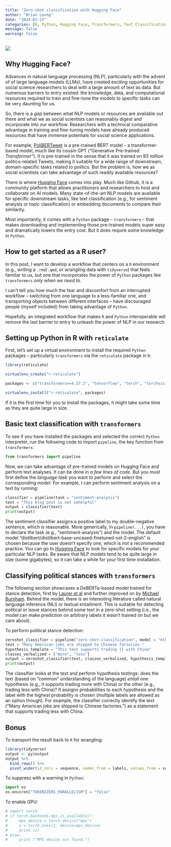 ```yaml
---
title: "Zero-shot classification with Hugging Face"
author: "Brian Leung"
date: "2024-02-23"
categories: [R, Python, Hugging Face, Transformers, Text Classification] 
message: false 
warning: false
---
```


![](hf-logo-with-title.png){fig-align="center"}

## Why Hugging Face?

Advances in natural language processing (NLP), particularly with the advent of of large language models (LLMs), have created exciting opportunities for social science researchers to deal with a large amount of text as data. But numerous barriers to entry existed: the knowledge, data, and computational resources required to train and fine-tune the models to specific tasks can be very daunting for us.

So, there is a *gap* between what NLP models or resources are available out there and what we as social scientists can reasonably digest and incorporate into our workflow. Researchers with a technical comparative advantage in training and fine-tuning models have already produced resources that have immense potentials for social science applications.

For example, [PoliBERTweet](https://aclanthology.org/2022.lrec-1.801/) is a pre-trained BERT model – a transformer-based model, much like its cousin GPT ("Generative Pre-trained *Transformer*"). It is pre-trained in the sense that it was trained on 83 million politics-related Tweets, making it suitable for a wide range of downstream, domain-specific tasks related to politics. But the problem is, how we as social scientists can take advantage of such readily available resources?

There is where [Hugging Face](https://huggingface.co/) comes into play. Much like Github, it is a community platform that allows practitioners and researchers to host and collaborate on AI models. Many state-of-the-art NLP models are available for specific downstream tasks, like text classification (e.g., for sentiment analysis or topic classification) or embedding documents to compare their similarity.

Most importantly, it comes with a `Python` package – `transformers` – that makes downloading and implementing those pre-trained models super easy and dramatically lowers the entry cost. But it does require some knowledge in `Python`.

## How to get started as a R user?

In this post, I want to develop a workflow that centers on a `R` environment (e.g., writing a `.rmd`/`.qmd`, or wrangling data with `tidyverse`) that feels familiar to us, but one that incorporates the power of `Python` packages like `transformers` *only when we need to*.

I can't tell you how much the fear and discomfort from an interrupted workflow – switching from one language to a less-familiar one, and transporting objects between different interfaces – have discouraged people (myself included) from taking advantage of `Python`.

Hopefully, an integrated workflow that makes `R` and `Python` interoperable will remove the last barrier to entry to unleash the power of NLP in our research.

## Setting up Python in R with `reticulate`

First, let's set up a virtual environment to install the required `Python` packages – particularly `transformers` via the `reticulate` package in `R`:

```r
library(reticulate)

virtualenv_create("r-reticulate")

packages <- c("transformers==4.37.2", "tensorflow", "torch", "torchvision", "torchaudio")

virtualenv_install("r-reticulate", packages)
```

If it is the first time for you to install the packages, it might take some time as they are quite large in size.

## Basic text classification with `transformers`

To see if you have installed the packages and selected the correct `Python` interpreter, run the following code to import `pipeline`, the key function from `transformers`:

```python
from transformers import pipeline
```

Now, we can take advantage of pre-trained models on Hugging Face and perform text analyses. It can be done in *a few lines of code*. But you must first define the *language task* you want to perform and select the corresponding *model.* For example, I can perform sentiment analysis on a text by running:

```python
classifier = pipeline(task = "sentiment-analysis")
text = "This blog post is not unhelpful"
output = classifier(text)
print(output)

```

The sentiment classifier assigns a positive label to my double-negative sentence, which is reasonable. More generically, in `pipeline(...)`, you have to declare the task (e.g., "sentiment-analysis") and the model. The default model "distilbert/distilbert-base-uncased-finetuned-sst-2-english" is chosen because the user doesn't specify one, which is not a recommended practice. You can go to [Hugging Face](https://huggingface.co/models) to look for specific models for your particular NLP tasks. Be aware that NLP models tend to be quite large in size (some gigabytes), so it can take a while for your first time installation.

## Classifying political stances with `transformers`

The following section showcases a DeBERTa-based model trained for stance detection, first by [Laurer et al](https://huggingface.co/MoritzLaurer/deberta-v3-large-zeroshot-v1.1-all-33) and further improved on by [Michael Burnham](https://huggingface.co/mlburnham/deberta-v3-large-polistance-affect-v1.0). Behind the model, there is an interesting literature called natural language inference (NLI) or textual entailment. This is suitable for detecting political or issue stances behind some text in a zero-shot setting (i.e., the model can make prediction on arbitrary labels it wasn't trained on but we care about).

To perform political stance detection:

```python
zeroshot_classifier = pipeline("zero-shot-classification", model = "mlburnham/deberta-v3-large-polistance-affect-v1.0")
text = "Many American jobs are shipped to Chinese factories."
hypothesis_template = "This text supports trading {} with China"
classes_verbalized = ["more", "less"]
output = zeroshot_classifier(text, classes_verbalized, hypothesis_template=hypothesis_template, multi_label=False)
print(output)
```

The classifier looks at the text and perform hypothesis testings: does the text (based on "common" understanding of the language) *entail* one hypothesis (e.g., it supports trading more with China) or the other (e.g., trading less with China)? It assigns probabilities to each hypothesis and the label with the highest probability is chosen (multiple labels are allowed as an option though). For example, the classifier correctly identify the text ("Many American jobs are shipped to Chinese factories.") as a statement that supports trading less with China.

## Bonus

To transport the result back to `R` for wrangling:

```r
library(tidyverse)
output <- py$output
output %>%
  bind_rows() %>%
  pivot_wider(id_cols = sequence, names_from = labels, values_from = scores)
```

To suppress with a warning in `Python`:

```python
import os
os.environ["TOKENIZERS_PARALLELISM"] = "false"
```

To enable GPU:

```python
# import torch
# if torch.backends.mps.is_available():
#     mps_device = torch.device("mps")
#     x = torch.ones(1, device=mps_device)
#     print (x)
# else:
#     print ("MPS device not found.")

```
